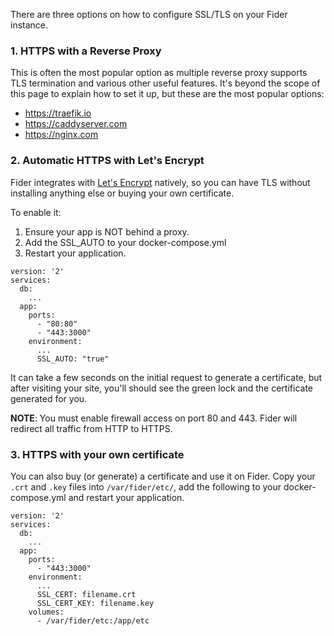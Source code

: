 
<UseFiderCloud />

There are three options on how to configure SSL/TLS on your Fider instance.

### 1. HTTPS with a Reverse Proxy

This is often the most popular option as multiple reverse proxy supports TLS termination and various other useful features.
It's beyond the scope of this page to explain how to set it up, but these are the most popular options:

- https://traefik.io
- https://caddyserver.com
- https://nginx.com

### 2. Automatic HTTPS with Let's Encrypt

Fider integrates with [Let's Encrypt](https://letsencrypt.org/) natively, so you can have TLS without installing anything else or buying your own certificate.

To enable it:

1. Ensure your app is NOT behind a proxy.
2. Add the SSL_AUTO to your docker-compose.yml
3. Restart your application.

```
version: '2'
services:
  db:
    ...
  app:
    ports:
      - "80:80"
      - "443:3000"
    environment:
      ...
      SSL_AUTO: "true"
```

It can take a few seconds on the initial request to generate a certificate, but after visiting your site, you'll should see the green lock and the certificate generated for you.

**NOTE**: You must enable firewall access on port 80 and 443. Fider will redirect all traffic from HTTP to HTTPS.

### 3. HTTPS with your own certificate

You can also buy (or generate) a certificate and use it on Fider. Copy your `.crt` and `.key` files into `/var/fider/etc/`, add the following to your docker-compose.yml and restart your application.

```
version: '2'
services:
  db:
    ...
  app:
    ports:
      - "443:3000"
    environment:
      ...
      SSL_CERT: filename.crt
      SSL_CERT_KEY: filename.key
    volumes:
      - /var/fider/etc:/app/etc
```
